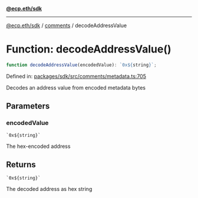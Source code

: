 [**@ecp.eth/sdk**](../../index.mdx)

***

[@ecp.eth/sdk](/sdk-reference/index.mdx) / [comments](/sdk-reference/comments/index.mdx) / decodeAddressValue

# Function: decodeAddressValue()

```ts
function decodeAddressValue(encodedValue): `0x${string}`;
```

Defined in: [packages/sdk/src/comments/metadata.ts:705](https://github.com/ecp-eth/comments-monorepo/blob/main/packages/sdk/src/comments/metadata.ts#L705)

Decodes an address value from encoded metadata bytes

## Parameters

### encodedValue

`` `0x${string}` ``

The hex-encoded address

## Returns

`` `0x${string}` ``

The decoded address as hex string
